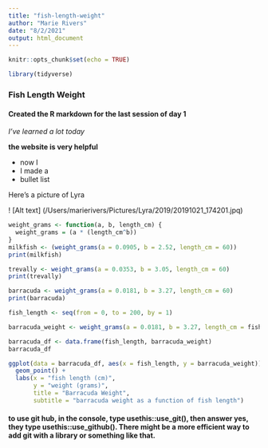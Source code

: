 ```yaml
---
title: "fish-length-weight"
author: "Marie Rivers"
date: "8/2/2021"
output: html_document
---
```


```r
knitr::opts_chunk$set(echo = TRUE)

library(tidyverse)
```
### Fish Length Weight
#### Created the R markdown for the last session of day 1
*I've learned a lot today*

**the website is very helpful**

* now I
 + I made a 
 + bullet list
 
 Here's a picture of Lyra
 
 ! [Alt text] (/Users/marierivers/Pictures/Lyra/2019/20191021_174201.jpq)
 
```r

weight_grams <- function(a, b, length_cm) {
  weight_grams = (a * (length_cm^b))
}
milkfish <- (weight_grams(a = 0.0905, b = 2.52, length_cm = 60))
print(milkfish)

trevally <- weight_grams(a = 0.0353, b = 3.05, length_cm = 60)
print(trevally)

barracuda <- weight_grams(a = 0.0181, b = 3.27, length_cm = 60)
print(barracuda)

fish_length <- seq(from = 0, to = 200, by = 1)

barracuda_weight <- weight_grams(a = 0.0181, b = 3.27, length_cm = fish_length)

barracuda_df <- data.frame(fish_length, barracuda_weight)
barracuda_df

ggplot(data = barracuda_df, aes(x = fish_length, y = barracuda_weight)) +
  geom_point() +
  labs(x = "fish length (cm)",
       y = "weight (grams)",
       title = "Barracuda Weight",
       subtitle = "barracuda weight as a function of fish length")

```
#### to use git hub, in the console, type usethis::use_git(), then answer yes, they type usethis::use_github(). There might be a more efficient way to add git with a library or something like that.
 
 
 